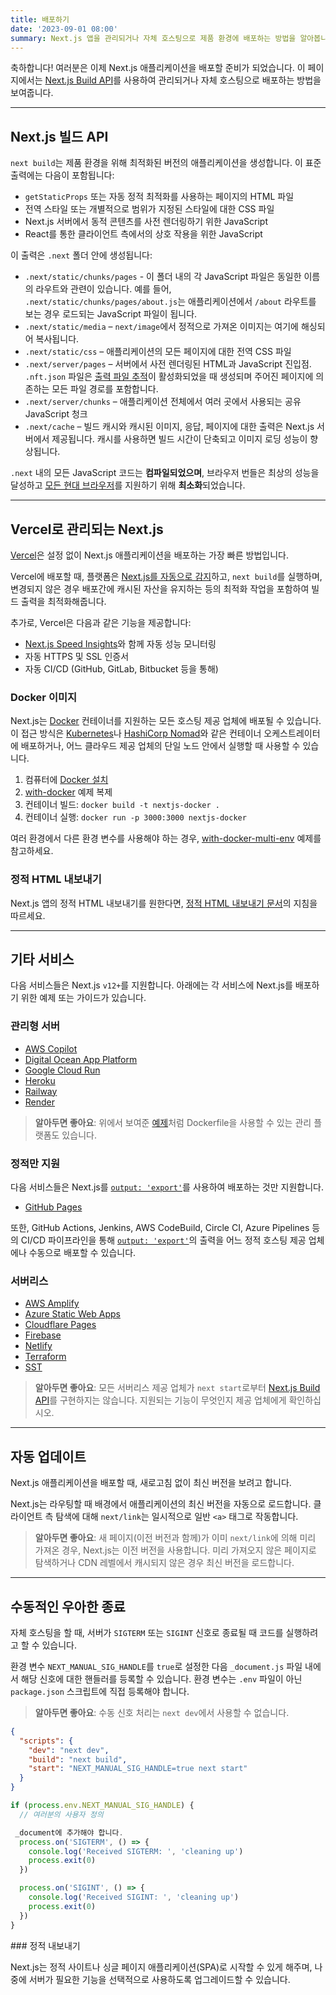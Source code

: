 ```yaml
---
title: 배포하기
date: '2023-09-01 08:00'
summary: Next.js 앱을 관리되거나 자체 호스팅으로 제품 환경에 배포하는 방법을 알아봅니다.
---
```


<TOCInline toc={props.toc} asDisclosure />

축하합니다! 여러분은 이제 Next.js 애플리케이션을 배포할 준비가 되었습니다. 이 페이지에서는 [Next.js Build API](#nextjs-빌드-api)를 사용하여 관리되거나 자체 호스팅으로 배포하는 방법을 보여줍니다.

---

## Next.js 빌드 API

`next build`는 제품 환경을 위해 최적화된 버전의 애플리케이션을 생성합니다. 이 표준 출력에는 다음이 포함됩니다:

- `getStaticProps` 또는 자동 정적 최적화를 사용하는 페이지의 HTML 파일
- 전역 스타일 또는 개별적으로 범위가 지정된 스타일에 대한 CSS 파일
- Next.js 서버에서 동적 콘텐츠를 사전 렌더링하기 위한 JavaScript
- React를 통한 클라이언트 측에서의 상호 작용을 위한 JavaScript

이 출력은 `.next` 폴더 안에 생성됩니다:

- `.next/static/chunks/pages` - 이 폴더 내의 각 JavaScript 파일은 동일한 이름의 라우트와 관련이 있습니다. 예를 들어, `.next/static/chunks/pages/about.js`는 애플리케이션에서 `/about` 라우트를 보는 경우 로드되는 JavaScript 파일이 됩니다.
- `.next/static/media` – `next/image`에서 정적으로 가져온 이미지는 여기에 해싱되어 복사됩니다.
- `.next/static/css` – 애플리케이션의 모든 페이지에 대한 전역 CSS 파일
- `.next/server/pages` – 서버에서 사전 렌더링된 HTML과 JavaScript 진입점. `.nft.json` 파일은 [출력 파일 추적](https://nextjs.org/docs/pages/api-reference/next-config-js/output)이 활성화되었을 때 생성되며 주어진 페이지에 의존하는 모든 파일 경로를 포함합니다.
- `.next/server/chunks` – 애플리케이션 전체에서 여러 곳에서 사용되는 공유 JavaScript 청크
- `.next/cache` – 빌드 캐시와 캐시된 이미지, 응답, 페이지에 대한 출력은 Next.js 서버에서 제공됩니다. 캐시를 사용하면 빌드 시간이 단축되고 이미지 로딩 성능이 향상됩니다.

`.next` 내의 모든 JavaScript 코드는 **컴파일되었으며**, 브라우저 번들은 최상의 성능을 달성하고 [모든 현대 브라우저](https://nextjs.org/docs/architecture/supported-browsers)를 지원하기 위해 **최소화**되었습니다.

---

## Vercel로 관리되는 Next.js

[Vercel](https://vercel.com?utm_source=next-site&utm_medium=docs&utm_campaign=next-website)은 설정 없이 Next.js 애플리케이션을 배포하는 가장 빠른 방법입니다.

Vercel에 배포할 때, 플랫폼은 [Next.js를 자동으로 감지](https://vercel.com/solutions/nextjs?utm_source=next-site&utm_medium=docs&utm_campaign=next-website)하고, `next build`를 실행하며, 변경되지 않은 경우 배포간에 캐시된 자산을 유지하는 등의 최적화 작업을 포함하여 빌드 출력을 최적화해줍니다.

추가로, Vercel은 다음과 같은 기능을 제공합니다:

- [Next.js Speed Insights](https://vercel.com/analytics?utm_source=next-site&utm_medium=docs&utm_campaign=next-website)와 함께 자동 성능 모니터링
- 자동 HTTPS 및 SSL 인증서
- 자동 CI/CD (GitHub, GitLab, Bitbucket 등을 통해)

### Docker 이미지

Next.js는 [Docker](https://www.docker.com/) 컨테이너를 지원하는 모든 호스팅 제공 업체에 배포될 수 있습니다. 이 접근 방식은 [Kubernetes](https://kubernetes.io/)나 [HashiCorp Nomad](https://www.nomadproject.io/)와 같은 컨테이너 오케스트레이터에 배포하거나, 어느 클라우드 제공 업체의 단일 노드 안에서 실행할 때 사용할 수 있습니다.

1. 컴퓨터에 [Docker 설치](https://docs.docker.com/get-docker/)
1. [with-docker](https://github.com/vercel/next.js/tree/canary/examples/with-docker) 예제 복제
1. 컨테이너 빌드: `docker build -t nextjs-docker .`
1. 컨테이너 실행: `docker run -p 3000:3000 nextjs-docker`

여러 환경에서 다른 환경 변수를 사용해야 하는 경우, [with-docker-multi-env](https://github.com/vercel/next.js/tree/canary/examples/with-docker-multi-env) 예제를 참고하세요.

### 정적 HTML 내보내기

Next.js 앱의 정적 HTML 내보내기를 원한다면, [정적 HTML 내보내기 문서](/docs/nextjs/deploying/static-exports)의 지침을 따르세요.

---

## 기타 서비스

다음 서비스들은 Next.js `v12+`를 지원합니다. 아래에는 각 서비스에 Next.js를 배포하기 위한 예제 또는 가이드가 있습니다.

### 관리형 서버

- [AWS Copilot](https://aws.github.io/copilot-cli/)
- [Digital Ocean App Platform](https://docs.digitalocean.com/tutorials/app-nextjs-deploy/)
- [Google Cloud Run](https://github.com/vercel/next.js/tree/canary/examples/with-docker)
- [Heroku](https://elements.heroku.com/buildpacks/mars/heroku-nextjs)
- [Railway](https://docs.railway.app/getting-started)
- [Render](https://render.com/docs/deploy-nextjs-app)

> **알아두면 좋아요**: 위에서 보여준 [예제](#docker-image)처럼 Dockerfile을 사용할 수 있는 관리 플랫폼도 있습니다.

### 정적만 지원

다음 서비스들은 Next.js를 [`output: 'export'`](/docs/nextjs/deploying/static-exports)를 사용하여 배포하는 것만 지원합니다.

- [GitHub Pages](https://github.com/vercel/next.js/tree/canary/examples/github-pages)

또한, GitHub Actions, Jenkins, AWS CodeBuild, Circle CI, Azure Pipelines 등의 CI/CD 파이프라인을 통해 [`output: 'export'`](/docs/nextjs/deploying/static-exports)의 출력을 어느 정적 호스팅 제공 업체에나 수동으로 배포할 수 있습니다.

### 서버리스

- [AWS Amplify](https://aws.amazon.com/blogs/mobile/amplify-next-js-13/)
- [Azure Static Web Apps](https://learn.microsoft.com/en-us/azure/static-web-apps/nextjs)
- [Cloudflare Pages](https://developers.cloudflare.com/pages/framework-guides/deploy-a-nextjs-site/)
- [Firebase](https://firebase.google.com/docs/hosting/nextjs)
- [Netlify](https://docs.netlify.com/integrations/frameworks/next-js)
- [Terraform](https://github.com/milliHQ/terraform-aws-next-js)
- [SST](https://docs.sst.dev/start/nextjs)

> **알아두면 좋아요**: 모든 서버리스 제공 업체가 `next start`로부터 [Next.js Build API](#nextjs-빌드-api)를 구현하지는 않습니다. 지원되는 기능이 무엇인지 제공 업체에게 확인하십시오.

---

## 자동 업데이트

Next.js 애플리케이션을 배포할 때, 새로고침 없이 최신 버전을 보려고 합니다.

Next.js는 라우팅할 때 배경에서 애플리케이션의 최신 버전을 자동으로 로드합니다. 클라이언트 측 탐색에 대해 `next/link`는 일시적으로 일반 `<a>` 태그로 작동합니다.

> **알아두면 좋아요**: 새 페이지(이전 버전과 함께)가 이미 `next/link`에 의해 미리 가져온 경우, Next.js는 이전 버전을 사용합니다. 미리 가져오지 않은 페이지로 탐색하거나 CDN 레벨에서 캐시되지 않은 경우 최신 버전을 로드합니다.

---

## 수동적인 우아한 종료

자체 호스팅을 할 때, 서버가 `SIGTERM` 또는 `SIGINT` 신호로 종료될 때 코드를 실행하려고 할 수 있습니다.

환경 변수 `NEXT_MANUAL_SIG_HANDLE`를 `true`로 설정한 다음 `_document.js` 파일 내에서 해당 신호에 대한 핸들러를 등록할 수 있습니다. 환경 변수는 `.env` 파일이 아닌 `package.json` 스크립트에 직접 등록해야 합니다.

> **알아두면 좋아요**: 수동 신호 처리는 `next dev`에서 사용할 수 없습니다.

```json filename="package.json"
{
  "scripts": {
    "dev": "next dev",
    "build": "next build",
    "start": "NEXT_MANUAL_SIG_HANDLE=true next start"
  }
}
```

```js filename="pages/_document.js"
if (process.env.NEXT_MANUAL_SIG_HANDLE) {
  // 여러분의 사용자 정의

 _document에 추가해야 합니다.
  process.on('SIGTERM', () => {
    console.log('Received SIGTERM: ', 'cleaning up')
    process.exit(0)
  })

  process.on('SIGINT', () => {
    console.log('Received SIGINT: ', 'cleaning up')
    process.exit(0)
  })
}
```

<div className="grid grid-cols-1 sm:grid-cols-2 gap-4">

<Card href="/docs/nextjs/deploying/static-exports">
### 정적 내보내기

Next.js는 정적 사이트나 싱글 페이지 애플리케이션(SPA)로 시작할 수 있게 해주며, 나중에 서버가 필요한 기능을 선택적으로 사용하도록 업그레이드할 수 있습니다.
</Card>


</div>
